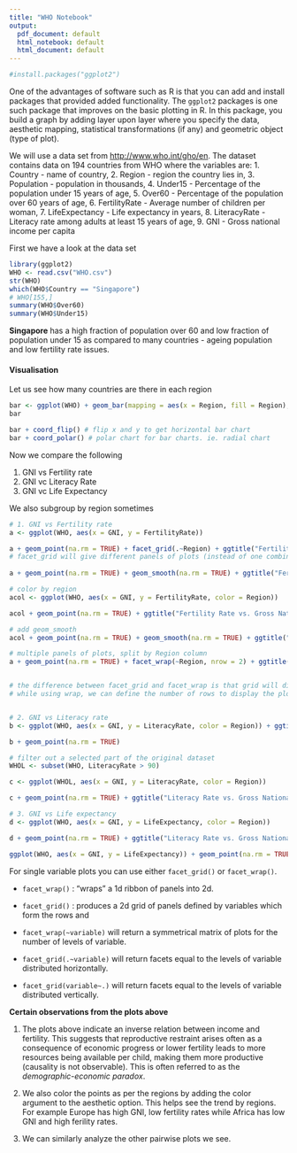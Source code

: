 ```yaml
---
title: "WHO Notebook"
output:
  pdf_document: default
  html_notebook: default
  html_document: default
---
```

```r
#install.packages("ggplot2")
```
One of the advantages of software such as R is that you can add and install packages that provided added functionality. The `ggplot2` packages is one such package that improves on the basic plotting in R. In this package, you build a graph by adding layer upon layer where you specify the data, aesthetic mapping, statistical transformations (if any) and geometric object (type of plot).

We will use a data set from <http://www.who.int/gho/en>. The dataset contains data on 194 countries from WHO where the variables are: 
1. Country - name of country, 
2. Region - region the country lies in, 
3. Population - population in thousands, 
4. Under15 - Percentage of the population under 15 years of age, 
5. Over60 - Percentage of the population over 60 years of age,
6. FertilityRate - Average number of children per woman,
7. LifeExpectancy - Life expectancy in years,
8. LiteracyRate - Literacy rate among adults at least 15 years of age,
9. GNI - Gross national income per capita


First we have a look at the data set
```r
library(ggplot2)
WHO <- read.csv("WHO.csv")
str(WHO)
which(WHO$Country == "Singapore")
# WHO[155,]
summary(WHO$Over60)
summary(WHO$Under15)
```

**Singapore** has a high fraction of population over 60 and low fraction of population under 15 as compared to many countries - ageing population and low fertility rate issues.  

#### Visualisation

Let us see how many countries are there in each region
```r
bar <- ggplot(WHO) + geom_bar(mapping = aes(x = Region, fill = Region), show.legend = FALSE, width = 1) +  theme(aspect.ratio = 1) + labs(x = NULL, y = NULL)
bar

bar + coord_flip() # flip x and y to get horizontal bar chart
bar + coord_polar() # polar chart for bar charts. ie. radial chart

```



Now we compare the following

1. GNI vs Fertility rate
2. GNI vc Literacy Rate
3. GNI vc Life Expectancy

We also subgroup by region sometimes

```r
# 1. GNI vs Fertility rate
a <- ggplot(WHO, aes(x = GNI, y = FertilityRate))

a + geom_point(na.rm = TRUE) + facet_grid(.~Region) + ggtitle("Fertility Rate vs. Gross National Income") + xlab("Gross National Income") + ylab("Fertility Rate")
# facet_grid will give different panels of plots (instead of one combined plot), plots separated based on the region
 
a + geom_point(na.rm = TRUE) + geom_smooth(na.rm = TRUE) + ggtitle("Fertility Rate vs. Gross National Income") + xlab("Gross National Income") + ylab("Fertility Rate")

# color by region
acol <- ggplot(WHO, aes(x = GNI, y = FertilityRate, color = Region))

acol + geom_point(na.rm = TRUE) + ggtitle("Fertility Rate vs. Gross National Income") + xlab("Gross National Income") + ylab("Fertility Rate")

# add geom_smooth
acol + geom_point(na.rm = TRUE) + geom_smooth(na.rm = TRUE) + ggtitle("Fertility Rate vs. Gross National Income") + xlab("Gross National Income") + ylab("Fertility Rate")

# multiple panels of plots, split by Region column
a + geom_point(na.rm = TRUE) + facet_wrap(~Region, nrow = 2) + ggtitle("Fertility Rate vs. Gross National Income") + xlab("Gross National Income") + ylab("Fertility Rate")


# the difference between facet_grid and facet_wrap is that grid will display all the plots in one row
# while using wrap, we can define the number of rows to display the plots for better screen dimensions of the plots



```

```r
# 2. GNI vs Literacy rate
b <- ggplot(WHO, aes(x = GNI, y = LiteracyRate, color = Region)) + ggtitle("Literacy Rate vs. Gross National Income") + xlab("Gross National Income") + ylab("Fertility Rate")

b + geom_point(na.rm = TRUE)

# filter out a selected part of the original dataset
WHOL <- subset(WHO, LiteracyRate > 90)

c <- ggplot(WHOL, aes(x = GNI, y = LiteracyRate, color = Region))

c + geom_point(na.rm = TRUE) + ggtitle("Literacy Rate vs. Gross National Income (top 90 percent literacy)") + xlab("Gross National Income") + ylab("Fertility Rate")

```

```r
# 3. GNI vs Life expectancy
d <- ggplot(WHO, aes(x = GNI, y = LifeExpectancy, color = Region))

d + geom_point(na.rm = TRUE) + ggtitle("Literacy Rate vs. Gross National Income") + xlab("Gross National Income") + ylab("Life Expectancy")

ggplot(WHO, aes(x = GNI, y = LifeExpectancy)) + geom_point(na.rm = TRUE) + facet_wrap(~Region, nrow = 2) + ggtitle("Literacy Rate vs. Gross National Income") + xlab("Gross National Income") + ylab("Life Expectancy")
```
For single variable plots you can use either `facet_grid()` or `facet_wrap()`.

- `facet_wrap()` : "wraps" a 1d ribbon of panels into 2d.

- `facet_grid()` : produces a 2d grid of panels defined by variables which form the rows and

- `facet_wrap(~variable)` will return a symmetrical matrix of plots for the number of levels of variable.

- `facet_grid(.~variable)` will return facets equal to the levels of variable distributed horizontally.

- `facet_grid(variable~.)` will return facets equal to the levels of variable distributed vertically.


**Certain observations from the plots above**

1. The plots above indicate an inverse relation between income and fertility. This suggests that reproductive restraint arises often as a consequence of economic progress or lower fertility leads to more resources being available per child, making them more productive (causality is not observable). This is often referred to as the *demographic-economic paradox*.

2. We also color the points as per the regions by adding the color argument to the aesthetic option. 
This helps see the trend by regions. For example Europe has high GNI, low fertility rates while Africa has low GNI and high ferility rates.

3. We can similarly analyze the other pairwise plots we see.






